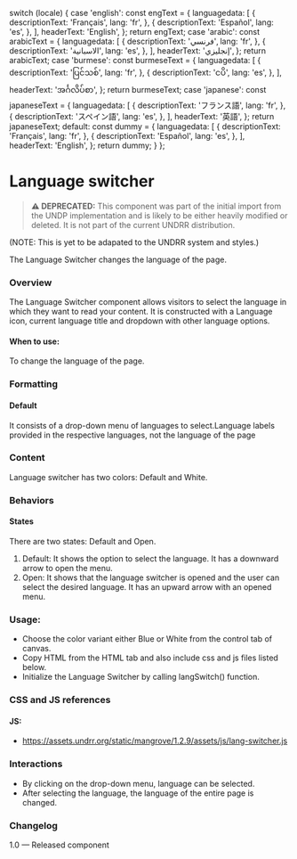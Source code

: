 
  switch (locale) {
    case 'english':
      const engText = {
        languagedata: [
          {
            descriptionText: 'Français',
            lang: 'fr',
          },
          {
            descriptionText: 'Español',
            lang: 'es',
          },
        ],
        headerText: 'English',
      };
      return engText;
    case 'arabic':
      const arabicText = {
        languagedata: [
          {
            descriptionText: 'فرنسي',
            lang: 'fr',
          },
          {
            descriptionText: 'الاسبانية',
            lang: 'es',
          },
        ],
        headerText: 'إنجليزي',
      };
      return arabicText;
    case 'burmese':
      const burmeseText = {
        languagedata: [
          {
            descriptionText: 'ပြင်သစ်',
            lang: 'fr',
          },
          {
            descriptionText: 'ငပိ',
            lang: 'es',
          },
        ],
        headerText: 'အင်္ဂလိပ်စာ',
      };
      return burmeseText;
    case 'japanese':
      const japaneseText = {
        languagedata: [
          {
            descriptionText: 'フランス語',
            lang: 'fr',
          },
          {
            descriptionText: 'スペイン語',
            lang: 'es',
          },
        ],
        headerText: '英語',
      };
      return japaneseText;
    default:
      const dummy = {
        languagedata: [
          {
            descriptionText: 'Français',
            lang: 'fr',
          },
          {
            descriptionText: 'Español',
            lang: 'es',
          },
        ],
        headerText: 'English',
      };
      return dummy;
  }
};

<Meta of={LanguageSwitcherStories} />

# Language switcher

> **⚠️ DEPRECATED:** This component was part of the initial import from the UNDP implementation and is likely to be either heavily modified or deleted. It is not part of the current UNDRR distribution.

(NOTE: This is yet to be adapated to the UNDRR system and styles.)

The Language Switcher changes the language of the page.

### Overview

The Language Switcher component allows visitors to select the language in which they want to read your content. It is constructed with a Language icon, current language title and dropdown with other language options.

#### When to use:

To change the language of the page.

### Formatting

#### Default

It consists of a drop-down menu of languages to select.Language labels provided in the respective languages, not the language of the page

### Content

Language switcher has two colors: Default and White.

### Behaviors

#### States

There are two states: Default and Open.

1. Default: It shows the option to select the language. It has a downward arrow to open the menu.
2. Open: It shows that the language switcher is opened and the user can select the desired language. It has an upward arrow with an opened menu.

<Canvas of={LanguageSwitcherStories.LanguageSwitcher} meta={LanguageSwitcherStories} />

### Usage:

- Choose the color variant either Blue or White from the control tab of canvas.
- Copy HTML from the HTML tab and also include css and js files listed below.
- Initialize the Language Switcher by calling langSwitch() function.

### CSS and JS references

#### JS:

- https://assets.undrr.org/static/mangrove/1.2.9/assets/js/lang-switcher.js

### Interactions

- By clicking on the drop-down menu, language can be selected.
- After selecting the language, the language of the entire page is changed.

### Changelog

1.0 — Released component
